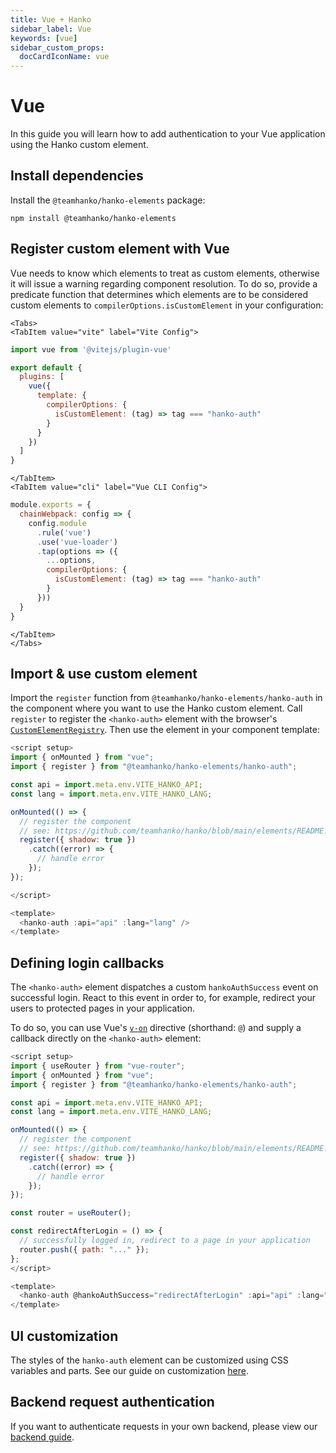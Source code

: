 ```yaml
---
title: Vue + Hanko
sidebar_label: Vue
keywords: [vue]
sidebar_custom_props:
  docCardIconName: vue
---
```



# Vue

In this guide you will learn how to add authentication to your Vue application using the Hanko custom element.

## Install dependencies

Install the `@teamhanko/hanko-elements` package:

```shell npm2yarn
npm install @teamhanko/hanko-elements
```

## Register custom element with Vue

Vue needs to know which elements to treat as custom elements, otherwise it will issue a warning regarding component
resolution. To do so, provide a predicate function that determines which elements are to be considered custom elements
to `compilerOptions.isCustomElement` in your configuration:

```mdx-code-block
<Tabs>
<TabItem value="vite" label="Vite Config">
```

```js {7-9} title="vite.config.js" showLineNumbers
import vue from '@vitejs/plugin-vue'

export default {
  plugins: [
    vue({
      template: {
        compilerOptions: {
          isCustomElement: (tag) => tag === "hanko-auth"
        }
      }
    })
  ]
}
```

```mdx-code-block
</TabItem>
<TabItem value="cli" label="Vue CLI Config">
```

```js {8-10} title="vue.config.js" showLineNumbers
module.exports = {
  chainWebpack: config => {
    config.module
      .rule('vue')
      .use('vue-loader')
      .tap(options => ({
        ...options,
        compilerOptions: {
          isCustomElement: (tag) => tag === "hanko-auth"
        }
      }))
  }
}
```

```mdx-code-block
</TabItem>
</Tabs>
```

## Import & use custom element

Import the `register` function from `@teamhanko/hanko-elements/hanko-auth` in the component where you want to use the
Hanko custom element. Call `register` to register the `<hanko-auth>` element with the browser's
[`CustomElementRegistry`](https://developer.mozilla.org/de/docs/Web/API/CustomElementRegistry). Then use the
element in your component template:

```js title="HankoAuth.vue" showLineNumbers
<script setup>
import { onMounted } from "vue";
import { register } from "@teamhanko/hanko-elements/hanko-auth";

const api = import.meta.env.VITE_HANKO_API;
const lang = import.meta.env.VITE_HANKO_LANG;

onMounted(() => {
  // register the component
  // see: https://github.com/teamhanko/hanko/blob/main/elements/README.md#script
  register({ shadow: true })
    .catch((error) => {
      // handle error
    });
});

</script>

<template>
  <hanko-auth :api="api" :lang="lang" />
</template>
```

## Defining login callbacks

The `<hanko-auth>` element dispatches a custom `hankoAuthSuccess` event on successful login. React to this
event in order to, for example, redirect your users to protected pages in your application.

To do so, you can use Vue's [`v-on`](https://vuejs.org/guide/essentials/event-handling.html#listening-to-events)
directive (shorthand: `@`) and supply a callback directly on the `<hanko-auth>` element:

```js {2,18-23,27} title="HankoAuth.vue" showLineNumbers
<script setup>
import { useRouter } from "vue-router";
import { onMounted } from "vue";
import { register } from "@teamhanko/hanko-elements/hanko-auth";

const api = import.meta.env.VITE_HANKO_API;
const lang = import.meta.env.VITE_HANKO_LANG;

onMounted(() => {
  // register the component
  // see: https://github.com/teamhanko/hanko/blob/main/elements/README.md#script
  register({ shadow: true })
    .catch((error) => {
      // handle error
    });
});

const router = useRouter();

const redirectAfterLogin = () => {
  // successfully logged in, redirect to a page in your application
  router.push({ path: "..." });
};
</script>

<template>
  <hanko-auth @hankoAuthSuccess="redirectAfterLogin" :api="api" :lang="lang" />
</template>
```

## UI customization

The styles of the `hanko-auth` element can be customized using CSS variables and parts. See our guide
on customization [here](https://github.com/teamhanko/hanko/tree/main/frontend/elements#ui-customization).

## Backend request authentication

If you want to authenticate requests in your own backend, please view our [backend guide](/guides/backend).
